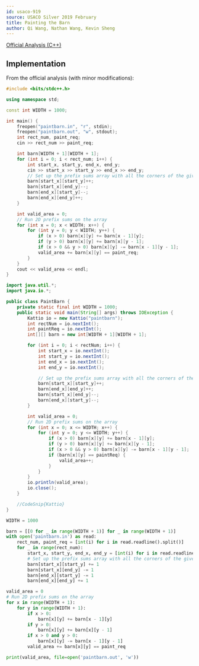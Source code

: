 ```yaml
---
id: usaco-919
source: USACO Silver 2019 February
title: Painting the Barn
author: Qi Wang, Nathan Wang, Kevin Sheng
---
```


[Official Analysis (C++)](http://www.usaco.org/current/data/sol_paintbarn_silver_feb19.html)

## Implementation

<LanguageSection>
<CPPSection>

From the official analysis (with minor modifications):

```cpp
#include <bits/stdc++.h>

using namespace std;

const int WIDTH = 1000;

int main() {
	freopen("paintbarn.in", "r", stdin);
	freopen("paintbarn.out", "w", stdout);
	int rect_num, paint_req;
	cin >> rect_num >> paint_req;

	int barn[WIDTH + 1][WIDTH + 1];
	for (int i = 0; i < rect_num; i++) {
		int start_x, start_y, end_x, end_y;
		cin >> start_x >> start_y >> end_x >> end_y;
		// Set up the prefix sums array with all the corners of the given rectangle
		barn[start_x][start_y]++;
		barn[start_x][end_y]--;
		barn[end_x][start_y]--;
		barn[end_x][end_y]++;
	}

	int valid_area = 0;
	// Run 2D prefix sums on the array
	for (int x = 0; x < WIDTH; x++) {
		for (int y = 0; y < WIDTH; y++) {
			if (x > 0) barn[x][y] += barn[x - 1][y];
			if (y > 0) barn[x][y] += barn[x][y - 1];
			if (x > 0 && y > 0) barn[x][y] -= barn[x - 1][y - 1];
			valid_area += barn[x][y] == paint_req;
		}
	}
	cout << valid_area << endl;
}
```

</CPPSection>
<JavaSection>

```java
import java.util.*;
import java.io.*;

public class PaintBarn {
	private static final int WIDTH = 1000;
	public static void main(String[] args) throws IOException {
		Kattio io = new Kattio("paintbarn");
		int rectNum = io.nextInt();
		int paintReq = io.nextInt();
		int[][] barn = new int[WIDTH + 1][WIDTH + 1];

		for (int i = 0; i < rectNum; i++) {
			int start_x = io.nextInt();
			int start_y = io.nextInt();
			int end_x = io.nextInt();
			int end_y = io.nextInt();

			// Set up the prefix sums array with all the corners of the given rectangle
			barn[start_x][start_y]++;
			barn[end_x][end_y]++;
			barn[start_x][end_y]--;
			barn[end_x][start_y]--;
		}

		int valid_area = 0;
		// Run 2D prefix sums on the array
		for (int x = 0; x <= WIDTH; x++) {
			for (int y = 0; y <= WIDTH; y++) {
				if (x > 0) barn[x][y] += barn[x - 1][y];
				if (y > 0) barn[x][y] += barn[x][y - 1];
				if (x > 0 && y > 0) barn[x][y] -= barn[x - 1][y - 1];
				if (barn[x][y] == paintReq) {
					valid_area++;
				}
			}
		}
		io.println(valid_area);
		io.close();
	}

	//CodeSnip{Kattio}
}
```

</JavaSection>
<PySection>

```py
WIDTH = 1000

barn = [[0 for _ in range(WIDTH + 1)] for _ in range(WIDTH + 1)]
with open('paintbarn.in') as read:
	rect_num, paint_req = [int(i) for i in read.readline().split()]
	for _ in range(rect_num):
		start_x, start_y, end_x, end_y = [int(i) for i in read.readline().split()]
		# Set up the prefix sums array with all the corners of the given rectangle
		barn[start_x][start_y] += 1
		barn[start_x][end_y] -= 1
		barn[end_x][start_y] -= 1
		barn[end_x][end_y] += 1

valid_area = 0
# Run 2D prefix sums on the array
for x in range(WIDTH + 1):
	for y in range(WIDTH + 1):
		if x > 0:
			barn[x][y] += barn[x - 1][y]
		if y > 0:
			barn[x][y] += barn[x][y - 1]
		if x > 0 and y > 0:
			barn[x][y] -= barn[x - 1][y - 1]
		valid_area += barn[x][y] == paint_req

print(valid_area, file=open('paintbarn.out', 'w'))
```

</PySection>
</LanguageSection>
